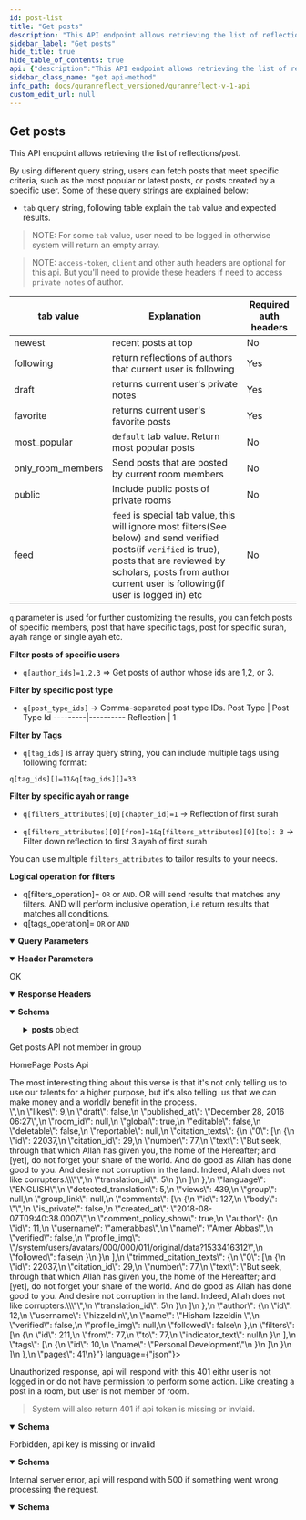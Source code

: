 ```yaml
---
id: post-list
title: "Get posts"
description: "This API endpoint allows retrieving the list of reflections/post."
sidebar_label: "Get posts"
hide_title: true
hide_table_of_contents: true
api: {"description":"This API endpoint allows retrieving the list of reflections/post.\n \nBy using different query string, users can fetch posts that meet specific criteria, such as the most popular or latest posts, or posts created by a specific user. Some of these query strings are explained below:\n\n\n- `tab` query string, following table explain the `tab` value and expected results. \n\n> NOTE: For some `tab` value, user need to be logged in otherwise system will return an empty array. \n\n> NOTE: `access-token`, `client` and other auth headers are optional for this api. But you'll need to provide these headers if need to access `private notes` of author.\n \n tab value | Explanation | Required auth headers\n---------|----------|---------\n newest  | recent posts at top | No\n following | return reflections of authors that current user is following | Yes\n draft | returns current user's private notes | Yes\n favorite | returns current user's favorite posts | Yes\n most_popular | `default` tab value. Return most popular posts | No \n only_room_members | Send posts that are posted by current room members | No\n public | Include public posts of private rooms | No\n feed | `feed` is special tab value, this will ignore most filters(See below) and send verified posts(if `verified` is true), posts that are reviewed by scholars, posts from author current user is following(if user is logged in) etc | No \n \n`q` parameter is used for further customizing the results, you can fetch posts of specific members, post that have specific tags, post for specific surah, ayah range or single ayah etc. \n\n**Filter posts of specific users**\n- `q[author_ids]=1,2,3` => Get posts of author whose ids are 1,2, or 3.\n\n**Filter by specific post type**\n- `q[post_type_ids]` -> Comma-separated post type IDs.\nPost Type | Post Type Id\n---------|----------\n Reflection  | 1\n\n**Filter by Tags**\n- `q[tag_ids]` is array query string, you can include multiple tags using following format:\n\n`q[tag_ids][]=11&q[tag_ids][]=33`\n\n**Filter by specific ayah or range**\n- `q[filters_attributes][0][chapter_id]=1` -> Reflection of first surah\n\n- `q[filters_attributes][0][from]=1&q[filters_attributes][0][to]: 3` -> Filter down reflection to first 3 ayah of first surah\n\nYou can use multiple `filters_attributes` to tailor results to your needs.\n\n**Logical operation for filters**\n- q[filters_operation]= `OR` or `AND`. OR will send results that matches any filters. AND will perform inclusive operation, i.e return results that matches all conditions.\n- q[tags_operation]= `OR` or `AND`\n","parameters":[{"name":"access-token","in":"header","schema":{"type":"string"},"description":"user access token"},{"name":"client","in":"header","schema":{"type":"string"},"description":"client access token"},{"name":"expiry","in":"header","schema":{"type":"string"},"example":"1531315250","description":"timestamp of token expiry"},{"name":"token-type","in":"header","schema":{"type":"string"},"example":"Bearer","description":"access token type"},{"name":"uid","in":"header","schema":{"type":"string"},"example":"user@quranreflect.com","description":"user uid"},{"name":"client_auth_token","in":"query","required":true,"schema":{"type":"string"},"description":"Client API token"},{"schema":{"type":"boolean","default":"false"},"in":"query","name":"verified","description":"If `true` system will send verified reflections"},{"schema":{"type":"string","default":"en"},"in":"query","name":"lang","description":"Comma separated list of iso codes of languages, use this if you want to fetch posts in specific language."},{"schema":{"type":"string"},"in":"query","name":"updated_since","description":"Get posts that are updated after given date"},{"schema":{"type":"boolean","default":"false"},"in":"query","name":"exact_ayah","description":"Get post for exact ayah, normally system will include posts for ayah range"},{"schema":{"type":"boolean"},"in":"query","name":"within_range","description":"Get posts for ayahs that are within give filter range"},{"schema":{"type":"string"},"in":"query","name":"q","description":"See above description "},{"schema":{"type":"boolean"},"in":"query","name":"scholar","description":"Include scholars post"},{"schema":{"type":"boolean"},"in":"query","name":"student","description":"Include student of knowledge member's post"},{"schema":{"type":"boolean"},"in":"query","name":"verified","description":"shortcut if you need posts from scholars and student of knowledge members"},{"schema":{"type":"string","enum":["newest","following","draft","favorite","most_popular","only_room_members","public","feed"]},"in":"query","name":"tab","description":"see description about tab above"}],"responses":{"200":{"description":"OK","headers":{},"content":{"application/json":{"schema":{"type":"object","properties":{"posts":{"type":"object","properties":{"posts":{"type":"array","items":{"type":"object","x-examples":{"Example 1":{"id":442,"body":"i love #allah and #quran","likes":0,"draft":false,"published_at":"June 25, 2018 19:26","room_id":null,"global":true,"editable":true,"deletable":true,"reportable":false,"estimated_reading_time":55018.9,"citation_texts":{"0":[{"id":12480,"citation_id":3,"number":1,"text":"بسم الله الرحمن الرحيم الم","translation_id":1}],"1":[{"id":13149,"citation_id":6,"number":8,"text":"يا أيها الذين آمنوا كونوا قوامين لله شهداء بالقسط ولا يجرمنكم شنآن قوم على ألا تعدلوا اعدلوا هو أقرب للتقوى واتقوا الله إن الله خبير بما تعملون","translation_id":1},{"id":13150,"citation_id":6,"number":9,"text":"وعد الله الذين آمنوا وعملوا الصالحات لهم مغفرة وأجر عظيم","translation_id":1},{"id":13151,"citation_id":6,"number":10,"text":"والذين كفروا وكذبوا بآياتنا أولئك أصحاب الجحيم","translation_id":1},{"id":13152,"citation_id":6,"number":11,"text":"يا أيها الذين آمنوا اذكروا نعمت الله عليكم إذ هم قوم أن يبسطوا إليكم أيديهم فكف أيديهم عنكم واتقوا الله وعلى الله فليتوكل المؤمنون","translation_id":1}]},"language":"ARABIC","detected_translation":1,"views":0,"group":null,"group_link":null,"comments":[],"liked":false,"author":{"id":4,"username":"amerabbas","name":"Amer","verified":false,"profile_img":"/avatar/150/16a085/AMER"},"filters":[{"id":356,"from":null,"to":null,"indicator_text":"surah-3"},{"id":357,"from":1,"to":1,"indicator_text":"surah-2-1"},{"id":358,"from":8,"to":11,"indicator_text":"surah-5-8:11"}],"tags":[{"id":5,"name":"Zohd"},{"id":17,"name":"Allah"},{"id":25,"name":"quran"}]}},"title":"Post","description":"Post/Reflection model","properties":{"id":{"type":"integer","description":"The ID of the post."},"body":{"type":"string","description":"the post text\n"},"likes":{"type":"integer","description":"The number of likes."},"draft":{"type":"boolean","description":"Whether the post should be publicly viewed or not."},"published_at":{"type":"string","description":"The date the post was published at. Format of the date is `MMMM dd, yyyy HH:mm`"},"room_id":{"nullable":true},"global":{"type":"boolean","description":"Whether the post is global or not. A post inside a room can be set to global and becomes visible to everyone."},"editable":{"type":"boolean","description":"Whether the post is editable or not. It will be `true` if the post belongs to the current user."},"deletable":{"type":"boolean","description":"Whether the post is deletable or not. It will be `true` if the post belongs to the current user."},"reportable":{"type":"boolean","description":"Whether the current user can report the post or not."},"citation_texts":{"type":"array","items":{"type":"object","x-examples":{"Example 1":{"id":13,"text":"˹Remember˺ when Joseph said to his father, “O my dear father! Indeed I dreamt of eleven stars, and the sun, and the moon—I saw them prostrating to me!” - Joseph/4","translated_name":"Joseph","from":4,"to":4,"translation_id":5,"klass":"Citation"}},"title":"Citation","description":"QuranReflect Translation/Citation model.","properties":{"id":{"type":"integer"},"text":{"type":"string","description":"translation text"},"translated_name":{"type":"string","description":"name of the translation"},"from":{"type":"integer","description":"from ayah number"},"to":{"type":"integer","description":"to ayah number"},"translation_id":{"type":"integer"}}}},"language":{"type":"string","description":"The language of the post."},"detected_translation":{"type":"integer"},"views":{"type":"integer","description":"The number of views."},"group":{"nullable":true},"group_link":{"nullable":true},"comments":{"type":"array","items":{"type":"object"}},"liked":{"type":"boolean"},"author":{"type":"object","properties":{"id":{"type":"integer"},"username":{"type":"string"},"name":{"type":"string"},"verified":{"type":"boolean"},"profile_img":{"type":"string"}}},"filters":{"type":"array","items":{"type":"object","properties":{"id":{"type":"integer"},"from":{"type":"integer","nullable":true},"to":{"type":"integer","nullable":true},"indicator_text":{"type":"string"}}}},"tags":{"type":"array","items":{"title":"Tag","x-stoplight":{"id":"5nld22q7fx12x"},"type":"object","description":"QuranReflect Tag model.","properties":{"id":{"type":"integer"},"name":{"type":"string","description":"the #tag"}},"x-examples":{"Example 1":{"id":1,"name":"Quran"}}}},"estimated_reading_time":{"type":"number","example":55018.9,"default":0,"format":"float","description":"The average time it takes to read the post"}}}}}}}},"examples":{"example-0":{"summary":"Get posts API not member in group","value":{"success":false,"message":"You are not member of this group!"}},"example-2":{"summary":"HomePage Posts Api","value":{"posts":{"posts":[{"id":8,"body":"<div>The most interesting thing about this verse is that it's not only telling us to use our talents for a higher purpose, but it's also telling &nbsp;us that we can make money and a worldly benefit in the process.</div>","likes":9,"draft":false,"published_at":"December 28, 2016 06:27","room_id":null,"global":true,"editable":false,"deletable":false,"reportable":null,"citation_texts":{"0":[{"id":22037,"citation_id":29,"number":77,"text":"But seek, through that which Allah has given you, the home of the Hereafter; and [yet], do not forget your share of the world. And do good as Allah has done good to you. And desire not corruption in the land. Indeed, Allah does not like corrupters.\"","translation_id":5}]},"language":"ENGLISH","detected_translation":5,"views":439,"group":null,"group_link":null,"comments":[{"id":127,"body":"","is_private":false,"created_at":"2018-08-07T09:40:38.000Z","comment_policy_show":true,"author":{"id":11,"username":"amerabbas","name":"Amer Abbas","verified":false,"profile_img":"/system/users/avatars/000/000/011/original/data?1533416312","followed":false}}],"trimmed_citation_texts":{"0":[{"id":22037,"citation_id":29,"number":77,"text":"But seek, through that which Allah has given you, the home of the Hereafter; and [yet], do not forget your share of the world. And do good as Allah has done good to you. And desire not corruption in the land. Indeed, Allah does not like corrupters.\"","translation_id":5}]},"author":{"id":12,"username":"hizzeldin","name":"Hisham Izzeldin ","verified":false,"profile_img":null,"followed":false},"filters":[{"id":211,"from":77,"to":77,"indicator_text":null}],"tags":[{"id":10,"name":"Personal Development"}]}]},"pages":41}}}}}},"401":{"description":"Unauthorized response, api will respond with this 401 eithr user is not logged in or do not have permission to perform some action. Like creating a post in a room, but user is not member of room.\n\n> System will also return 401 if api token is missing or invlaid.","content":{"application/json":{"schema":{"type":"object","x-examples":{"Example 1":{"errors":["You need to sign in or sign up before continuing."]}},"properties":{"errors":{"type":"array","items":{"type":"string"}},"status":{"type":"integer","default":401},"success":{"type":"boolean","default":false}}},"examples":{"not logged in":{"value":{"errors":["You need to sign in or sign up before continuing."],"success":false}},"missing or invalid api key":{"value":{"message":"You don't have permission!","status":401,"success":false}}}}}},"403":{"description":"Forbidden, api key is missing or invalid","content":{"application/json":{"schema":{"type":"object","properties":{"success":{"type":"boolean","default":false},"message":{"type":"string"},"status":{"type":"integer","default":401}}},"examples":{"Example 1":{"value":{"success":false,"message":"You don't have permission!"}}}}}},"500":{"description":"Internal server error, api will respond with 500 if something went wrong processing the request.","content":{"application/json":{"schema":{"type":"object","properties":{"success":{"type":"boolean","default":false},"message":{"type":"string","default":"internal server error","description":"error message"}},"required":["success","message"]}}}}},"tags":["Posts"],"operationId":"post-list","method":"get","path":"/v1/posts","servers":[{"url":"https://quranreflect.com","description":"Production"}],"securitySchemes":{"apikey":{"name":"client_auth_token","type":"apiKey","in":"query"}},"info":{"title":"QuranReflect V1 API","description":"QuranReflect V1 APIs allows your app to interact with https://quranreflect.com resources. \n\n ## Getting started \n\n Our APIs are not public and require an API key. Please contact us via email `amer@qreflect.com` to get yours. \n\n ## User-specific APIs  \n\n All user-specific APIs (For example [Creating a post](/operations/post-create)) require the following headers:  \n\n - `access-token` the user access token, this token can be changed with every request. \n\n - `token-type`  value should always be `Bearer`. \n\n - `client` the client token, this too can be changed with every request. \n\n - `expiry` unix timestamp (in seconds) to indicate when access token will expire. \n\n - `uid` user's unique identifier. \n\n - `Authorization`: complete authorization header. Sample value `Bearer eyJhY2Nlc3MtdG9rZW4iOiJ4cjBrb3g1eXdVM3JrelVMZjhVUzlBIiwidG9rZW4tdHlwZSI6IkJlYXJlciIsImNsaWVudCI6IkpQeFJCRTloVmRBbDlTX1BVdEhJN2ciLCJleHBpcnkiOiIxNzA1OTQwNTQ3IiwidWlkIjoiYW1lci5hYmJhc0BtYWlsaW5hdG9yLmNvbSJ9`. \n\n The values of `access-token`, `client`, `expiry`, and `uid` headers will be returned in the response of [User Sign in API](/operations/user-signin).","version":"1.0.0"},"postman":{"name":"Get posts","description":{"content":"This API endpoint allows retrieving the list of reflections/post.\n \nBy using different query string, users can fetch posts that meet specific criteria, such as the most popular or latest posts, or posts created by a specific user. Some of these query strings are explained below:\n\n\n- `tab` query string, following table explain the `tab` value and expected results. \n\n> NOTE: For some `tab` value, user need to be logged in otherwise system will return an empty array. \n\n> NOTE: `access-token`, `client` and other auth headers are optional for this api. But you'll need to provide these headers if need to access `private notes` of author.\n \n tab value | Explanation | Required auth headers\n---------|----------|---------\n newest  | recent posts at top | No\n following | return reflections of authors that current user is following | Yes\n draft | returns current user's private notes | Yes\n favorite | returns current user's favorite posts | Yes\n most_popular | `default` tab value. Return most popular posts | No \n only_room_members | Send posts that are posted by current room members | No\n public | Include public posts of private rooms | No\n feed | `feed` is special tab value, this will ignore most filters(See below) and send verified posts(if `verified` is true), posts that are reviewed by scholars, posts from author current user is following(if user is logged in) etc | No \n \n`q` parameter is used for further customizing the results, you can fetch posts of specific members, post that have specific tags, post for specific surah, ayah range or single ayah etc. \n\n**Filter posts of specific users**\n- `q[author_ids]=1,2,3` => Get posts of author whose ids are 1,2, or 3.\n\n**Filter by specific post type**\n- `q[post_type_ids]` -> Comma-separated post type IDs.\nPost Type | Post Type Id\n---------|----------\n Reflection  | 1\n\n**Filter by Tags**\n- `q[tag_ids]` is array query string, you can include multiple tags using following format:\n\n`q[tag_ids][]=11&q[tag_ids][]=33`\n\n**Filter by specific ayah or range**\n- `q[filters_attributes][0][chapter_id]=1` -> Reflection of first surah\n\n- `q[filters_attributes][0][from]=1&q[filters_attributes][0][to]: 3` -> Filter down reflection to first 3 ayah of first surah\n\nYou can use multiple `filters_attributes` to tailor results to your needs.\n\n**Logical operation for filters**\n- q[filters_operation]= `OR` or `AND`. OR will send results that matches any filters. AND will perform inclusive operation, i.e return results that matches all conditions.\n- q[tags_operation]= `OR` or `AND`\n","type":"text/plain"},"url":{"path":["v1","posts"],"host":["{{baseUrl}}"],"query":[{"disabled":false,"description":{"content":"(Required) Client API token","type":"text/plain"},"key":"client_auth_token","value":""},{"disabled":false,"description":{"content":"If `true` system will send verified reflections","type":"text/plain"},"key":"verified","value":""},{"disabled":false,"description":{"content":"Comma separated list of iso codes of languages, use this if you want to fetch posts in specific language.","type":"text/plain"},"key":"lang","value":""},{"disabled":false,"description":{"content":"Get posts that are updated after given date","type":"text/plain"},"key":"updated_since","value":""},{"disabled":false,"description":{"content":"Get post for exact ayah, normally system will include posts for ayah range","type":"text/plain"},"key":"exact_ayah","value":""},{"disabled":false,"description":{"content":"Get posts for ayahs that are within give filter range","type":"text/plain"},"key":"within_range","value":""},{"disabled":false,"description":{"content":"See above description ","type":"text/plain"},"key":"q","value":""},{"disabled":false,"description":{"content":"Include scholars post","type":"text/plain"},"key":"scholar","value":""},{"disabled":false,"description":{"content":"Include student of knowledge member's post","type":"text/plain"},"key":"student","value":""},{"disabled":false,"description":{"content":"shortcut if you need posts from scholars and student of knowledge members","type":"text/plain"},"key":"verified","value":""},{"disabled":false,"description":{"content":"see description about tab above","type":"text/plain"},"key":"tab","value":""}],"variable":[]},"header":[{"disabled":false,"description":{"content":"user access token","type":"text/plain"},"key":"access-token","value":""},{"disabled":false,"description":{"content":"client access token","type":"text/plain"},"key":"client","value":""},{"disabled":false,"description":{"content":"timestamp of token expiry","type":"text/plain"},"key":"expiry","value":""},{"disabled":false,"description":{"content":"access token type","type":"text/plain"},"key":"token-type","value":""},{"disabled":false,"description":{"content":"user uid","type":"text/plain"},"key":"uid","value":""},{"key":"Accept","value":"application/json"}],"method":"GET"}}
sidebar_class_name: "get api-method"
info_path: docs/quranreflect_versioned/quranreflect-v-1-api
custom_edit_url: null
---
```



## Get posts



This API endpoint allows retrieving the list of reflections/post.
 
By using different query string, users can fetch posts that meet specific criteria, such as the most popular or latest posts, or posts created by a specific user. Some of these query strings are explained below:


- `tab` query string, following table explain the `tab` value and expected results. 

> NOTE: For some `tab` value, user need to be logged in otherwise system will return an empty array. 

> NOTE: `access-token`, `client` and other auth headers are optional for this api. But you'll need to provide these headers if need to access `private notes` of author.
 
 tab value | Explanation | Required auth headers
---------|----------|---------
 newest  | recent posts at top | No
 following | return reflections of authors that current user is following | Yes
 draft | returns current user's private notes | Yes
 favorite | returns current user's favorite posts | Yes
 most_popular | `default` tab value. Return most popular posts | No 
 only_room_members | Send posts that are posted by current room members | No
 public | Include public posts of private rooms | No
 feed | `feed` is special tab value, this will ignore most filters(See below) and send verified posts(if `verified` is true), posts that are reviewed by scholars, posts from author current user is following(if user is logged in) etc | No 
 
`q` parameter is used for further customizing the results, you can fetch posts of specific members, post that have specific tags, post for specific surah, ayah range or single ayah etc. 

**Filter posts of specific users**
- `q[author_ids]=1,2,3` =\> Get posts of author whose ids are 1,2, or 3.

**Filter by specific post type**
- `q[post_type_ids]` -\> Comma-separated post type IDs.
Post Type | Post Type Id
---------|----------
 Reflection  | 1

**Filter by Tags**
- `q[tag_ids]` is array query string, you can include multiple tags using following format:

`q[tag_ids][]=11&q[tag_ids][]=33`

**Filter by specific ayah or range**
- `q[filters_attributes][0][chapter_id]=1` -\> Reflection of first surah

- `q[filters_attributes][0][from]=1&q[filters_attributes][0][to]: 3` -\> Filter down reflection to first 3 ayah of first surah

You can use multiple `filters_attributes` to tailor results to your needs.

**Logical operation for filters**
- q[filters_operation]= `OR` or `AND`. OR will send results that matches any filters. AND will perform inclusive operation, i.e return results that matches all conditions.
- q[tags_operation]= `OR` or `AND`


<details style={{"marginBottom":"1rem"}} data-collapsed={false} open={true}><summary style={{}}><strong>Query Parameters</strong></summary><div><ul><ParamsItem className={"paramsItem"} param={{"name":"client_auth_token","in":"query","required":true,"schema":{"type":"string"},"description":"Client API token"}}></ParamsItem><ParamsItem className={"paramsItem"} param={{"schema":{"type":"boolean","default":"false"},"in":"query","name":"verified","description":"If `true` system will send verified reflections"}}></ParamsItem><ParamsItem className={"paramsItem"} param={{"schema":{"type":"string","default":"en"},"in":"query","name":"lang","description":"Comma separated list of iso codes of languages, use this if you want to fetch posts in specific language."}}></ParamsItem><ParamsItem className={"paramsItem"} param={{"schema":{"type":"string"},"in":"query","name":"updated_since","description":"Get posts that are updated after given date"}}></ParamsItem><ParamsItem className={"paramsItem"} param={{"schema":{"type":"boolean","default":"false"},"in":"query","name":"exact_ayah","description":"Get post for exact ayah, normally system will include posts for ayah range"}}></ParamsItem><ParamsItem className={"paramsItem"} param={{"schema":{"type":"boolean"},"in":"query","name":"within_range","description":"Get posts for ayahs that are within give filter range"}}></ParamsItem><ParamsItem className={"paramsItem"} param={{"schema":{"type":"string"},"in":"query","name":"q","description":"See above description "}}></ParamsItem><ParamsItem className={"paramsItem"} param={{"schema":{"type":"boolean"},"in":"query","name":"scholar","description":"Include scholars post"}}></ParamsItem><ParamsItem className={"paramsItem"} param={{"schema":{"type":"boolean"},"in":"query","name":"student","description":"Include student of knowledge member's post"}}></ParamsItem><ParamsItem className={"paramsItem"} param={{"schema":{"type":"boolean"},"in":"query","name":"verified","description":"shortcut if you need posts from scholars and student of knowledge members"}}></ParamsItem><ParamsItem className={"paramsItem"} param={{"schema":{"type":"string","enum":["newest","following","draft","favorite","most_popular","only_room_members","public","feed"]},"in":"query","name":"tab","description":"see description about tab above"}}></ParamsItem></ul></div></details><details style={{"marginBottom":"1rem"}} data-collapsed={false} open={true}><summary style={{}}><strong>Header Parameters</strong></summary><div><ul><ParamsItem className={"paramsItem"} param={{"name":"access-token","in":"header","schema":{"type":"string"},"description":"user access token"}}></ParamsItem><ParamsItem className={"paramsItem"} param={{"name":"client","in":"header","schema":{"type":"string"},"description":"client access token"}}></ParamsItem><ParamsItem className={"paramsItem"} param={{"name":"expiry","in":"header","schema":{"type":"string"},"example":"1531315250","description":"timestamp of token expiry"}}></ParamsItem><ParamsItem className={"paramsItem"} param={{"name":"token-type","in":"header","schema":{"type":"string"},"example":"Bearer","description":"access token type"}}></ParamsItem><ParamsItem className={"paramsItem"} param={{"name":"uid","in":"header","schema":{"type":"string"},"example":"user@quranreflect.com","description":"user uid"}}></ParamsItem></ul></div></details><div><ApiTabs><TabItem label={"200"} value={"200"}><div>

OK

</div><details style={{"textAlign":"left","marginBottom":"1rem"}} data-collaposed={true} open={false}><summary style={{}}><strong>Response Headers</strong></summary><ul style={{"marginLeft":"1rem"}}></ul></details><div><MimeTabs schemaType={"response"}><TabItem label={"application/json"} value={"application/json"}><SchemaTabs><TabItem label={"Schema"} value={"Schema"}><details style={{}} data-collapsed={false} open={true}><summary style={{"textAlign":"left"}}><strong>Schema</strong></summary><div style={{"textAlign":"left","marginLeft":"1rem"}}></div><ul style={{"marginLeft":"1rem"}}><SchemaItem collapsible={true} className={"schemaItem"}><details style={{}}><summary style={{}}><strong>posts</strong><span style={{"opacity":"0.6"}}> object</span></summary><div style={{"marginLeft":"1rem"}}><SchemaItem collapsible={true} className={"schemaItem"}><details style={{}}><summary style={{}}><strong>posts</strong><span style={{"opacity":"0.6"}}> object[]</span></summary><div style={{"marginLeft":"1rem"}}><li><div style={{"fontSize":"var(--ifm-code-font-size)","opacity":"0.6","marginLeft":"-.5rem","paddingBottom":".5rem"}}>Array [</div></li><SchemaItem collapsible={false} name={"id"} required={false} schemaName={"integer"} qualifierMessage={undefined} schema={{"type":"integer","description":"The ID of the post."}}></SchemaItem><SchemaItem collapsible={false} name={"body"} required={false} schemaName={"string"} qualifierMessage={undefined} schema={{"type":"string","description":"the post text\n"}}></SchemaItem><SchemaItem collapsible={false} name={"likes"} required={false} schemaName={"integer"} qualifierMessage={undefined} schema={{"type":"integer","description":"The number of likes."}}></SchemaItem><SchemaItem collapsible={false} name={"draft"} required={false} schemaName={"boolean"} qualifierMessage={undefined} schema={{"type":"boolean","description":"Whether the post should be publicly viewed or not."}}></SchemaItem><SchemaItem collapsible={false} name={"published_at"} required={false} schemaName={"string"} qualifierMessage={undefined} schema={{"type":"string","description":"The date the post was published at. Format of the date is `MMMM dd, yyyy HH:mm`"}}></SchemaItem><SchemaItem collapsible={false} name={"room_id"} required={false} schemaName={""} qualifierMessage={undefined} schema={{"nullable":true}}></SchemaItem><SchemaItem collapsible={false} name={"global"} required={false} schemaName={"boolean"} qualifierMessage={undefined} schema={{"type":"boolean","description":"Whether the post is global or not. A post inside a room can be set to global and becomes visible to everyone."}}></SchemaItem><SchemaItem collapsible={false} name={"editable"} required={false} schemaName={"boolean"} qualifierMessage={undefined} schema={{"type":"boolean","description":"Whether the post is editable or not. It will be `true` if the post belongs to the current user."}}></SchemaItem><SchemaItem collapsible={false} name={"deletable"} required={false} schemaName={"boolean"} qualifierMessage={undefined} schema={{"type":"boolean","description":"Whether the post is deletable or not. It will be `true` if the post belongs to the current user."}}></SchemaItem><SchemaItem collapsible={false} name={"reportable"} required={false} schemaName={"boolean"} qualifierMessage={undefined} schema={{"type":"boolean","description":"Whether the current user can report the post or not."}}></SchemaItem><SchemaItem collapsible={true} className={"schemaItem"}><details style={{}}><summary style={{}}><strong>citation_texts</strong><span style={{"opacity":"0.6"}}> object[]</span></summary><div style={{"marginLeft":"1rem"}}><li><div style={{"fontSize":"var(--ifm-code-font-size)","opacity":"0.6","marginLeft":"-.5rem","paddingBottom":".5rem"}}>Array [</div></li><SchemaItem collapsible={false} name={"id"} required={false} schemaName={"integer"} qualifierMessage={undefined} schema={{"type":"integer"}}></SchemaItem><SchemaItem collapsible={false} name={"text"} required={false} schemaName={"string"} qualifierMessage={undefined} schema={{"type":"string","description":"translation text"}}></SchemaItem><SchemaItem collapsible={false} name={"translated_name"} required={false} schemaName={"string"} qualifierMessage={undefined} schema={{"type":"string","description":"name of the translation"}}></SchemaItem><SchemaItem collapsible={false} name={"from"} required={false} schemaName={"integer"} qualifierMessage={undefined} schema={{"type":"integer","description":"from ayah number"}}></SchemaItem><SchemaItem collapsible={false} name={"to"} required={false} schemaName={"integer"} qualifierMessage={undefined} schema={{"type":"integer","description":"to ayah number"}}></SchemaItem><SchemaItem collapsible={false} name={"translation_id"} required={false} schemaName={"integer"} qualifierMessage={undefined} schema={{"type":"integer"}}></SchemaItem><li><div style={{"fontSize":"var(--ifm-code-font-size)","opacity":"0.6","marginLeft":"-.5rem"}}>]</div></li></div></details></SchemaItem><SchemaItem collapsible={false} name={"language"} required={false} schemaName={"string"} qualifierMessage={undefined} schema={{"type":"string","description":"The language of the post."}}></SchemaItem><SchemaItem collapsible={false} name={"detected_translation"} required={false} schemaName={"integer"} qualifierMessage={undefined} schema={{"type":"integer"}}></SchemaItem><SchemaItem collapsible={false} name={"views"} required={false} schemaName={"integer"} qualifierMessage={undefined} schema={{"type":"integer","description":"The number of views."}}></SchemaItem><SchemaItem collapsible={false} name={"group"} required={false} schemaName={""} qualifierMessage={undefined} schema={{"nullable":true}}></SchemaItem><SchemaItem collapsible={false} name={"group_link"} required={false} schemaName={""} qualifierMessage={undefined} schema={{"nullable":true}}></SchemaItem><SchemaItem collapsible={false} name={"comments"} required={false} schemaName={"object[]"} qualifierMessage={undefined} schema={{"type":"array","items":{"type":"object"}}}></SchemaItem><SchemaItem collapsible={false} name={"liked"} required={false} schemaName={"boolean"} qualifierMessage={undefined} schema={{"type":"boolean"}}></SchemaItem><SchemaItem collapsible={true} className={"schemaItem"}><details style={{}}><summary style={{}}><strong>author</strong><span style={{"opacity":"0.6"}}> object</span></summary><div style={{"marginLeft":"1rem"}}><SchemaItem collapsible={false} name={"id"} required={false} schemaName={"integer"} qualifierMessage={undefined} schema={{"type":"integer"}}></SchemaItem><SchemaItem collapsible={false} name={"username"} required={false} schemaName={"string"} qualifierMessage={undefined} schema={{"type":"string"}}></SchemaItem><SchemaItem collapsible={false} name={"name"} required={false} schemaName={"string"} qualifierMessage={undefined} schema={{"type":"string"}}></SchemaItem><SchemaItem collapsible={false} name={"verified"} required={false} schemaName={"boolean"} qualifierMessage={undefined} schema={{"type":"boolean"}}></SchemaItem><SchemaItem collapsible={false} name={"profile_img"} required={false} schemaName={"string"} qualifierMessage={undefined} schema={{"type":"string"}}></SchemaItem></div></details></SchemaItem><SchemaItem collapsible={true} className={"schemaItem"}><details style={{}}><summary style={{}}><strong>filters</strong><span style={{"opacity":"0.6"}}> object[]</span></summary><div style={{"marginLeft":"1rem"}}><li><div style={{"fontSize":"var(--ifm-code-font-size)","opacity":"0.6","marginLeft":"-.5rem","paddingBottom":".5rem"}}>Array [</div></li><SchemaItem collapsible={false} name={"id"} required={false} schemaName={"integer"} qualifierMessage={undefined} schema={{"type":"integer"}}></SchemaItem><SchemaItem collapsible={false} name={"from"} required={false} schemaName={"integer"} qualifierMessage={undefined} schema={{"type":"integer","nullable":true}}></SchemaItem><SchemaItem collapsible={false} name={"to"} required={false} schemaName={"integer"} qualifierMessage={undefined} schema={{"type":"integer","nullable":true}}></SchemaItem><SchemaItem collapsible={false} name={"indicator_text"} required={false} schemaName={"string"} qualifierMessage={undefined} schema={{"type":"string"}}></SchemaItem><li><div style={{"fontSize":"var(--ifm-code-font-size)","opacity":"0.6","marginLeft":"-.5rem"}}>]</div></li></div></details></SchemaItem><SchemaItem collapsible={true} className={"schemaItem"}><details style={{}}><summary style={{}}><strong>tags</strong><span style={{"opacity":"0.6"}}> object[]</span></summary><div style={{"marginLeft":"1rem"}}><li><div style={{"fontSize":"var(--ifm-code-font-size)","opacity":"0.6","marginLeft":"-.5rem","paddingBottom":".5rem"}}>Array [</div></li><SchemaItem collapsible={false} name={"id"} required={false} schemaName={"integer"} qualifierMessage={undefined} schema={{"type":"integer"}}></SchemaItem><SchemaItem collapsible={false} name={"name"} required={false} schemaName={"string"} qualifierMessage={undefined} schema={{"type":"string","description":"the #tag"}}></SchemaItem><li><div style={{"fontSize":"var(--ifm-code-font-size)","opacity":"0.6","marginLeft":"-.5rem"}}>]</div></li></div></details></SchemaItem><SchemaItem collapsible={false} name={"estimated_reading_time"} required={false} schemaName={"float"} qualifierMessage={undefined} schema={{"type":"number","example":55018.9,"default":0,"format":"float","description":"The average time it takes to read the post"}}></SchemaItem><li><div style={{"fontSize":"var(--ifm-code-font-size)","opacity":"0.6","marginLeft":"-.5rem"}}>]</div></li></div></details></SchemaItem></div></details></SchemaItem></ul></details></TabItem><TabItem label={"Example (from schema)"} value={"Example (from schema)"}><ResponseSamples responseExample={"{\n  \"posts\": {\n    \"posts\": [\n      {\n        \"id\": 0,\n        \"body\": \"string\",\n        \"likes\": 0,\n        \"draft\": true,\n        \"published_at\": \"string\",\n        \"global\": true,\n        \"editable\": true,\n        \"deletable\": true,\n        \"reportable\": true,\n        \"citation_texts\": [\n          {\n            \"id\": 0,\n            \"text\": \"string\",\n            \"translated_name\": \"string\",\n            \"from\": 0,\n            \"to\": 0,\n            \"translation_id\": 0\n          }\n        ],\n        \"language\": \"string\",\n        \"detected_translation\": 0,\n        \"views\": 0,\n        \"comments\": [\n          {}\n        ],\n        \"liked\": true,\n        \"author\": {\n          \"id\": 0,\n          \"username\": \"string\",\n          \"name\": \"string\",\n          \"verified\": true,\n          \"profile_img\": \"string\"\n        },\n        \"filters\": [\n          {\n            \"id\": 0,\n            \"from\": 0,\n            \"to\": 0,\n            \"indicator_text\": \"string\"\n          }\n        ],\n        \"tags\": [\n          {\n            \"id\": 0,\n            \"name\": \"string\"\n          }\n        ],\n        \"estimated_reading_time\": 55018.9\n      }\n    ]\n  }\n}"} language={"json"}></ResponseSamples></TabItem><TabItem label={"example-0"} value={"example-0"}><p> Get posts API not member in group</p><ResponseSamples responseExample={"{\n  \"success\": false,\n  \"message\": \"You are not member of this group!\"\n}"} language={"json"}></ResponseSamples></TabItem><TabItem label={"example-2"} value={"example-2"}><p> HomePage Posts Api</p><ResponseSamples responseExample={"{\n  \"posts\": {\n    \"posts\": [\n      {\n        \"id\": 8,\n        \"body\": \"<div>The most interesting thing about this verse is that it's not only telling us to use our talents for a higher purpose, but it's also telling &nbsp;us that we can make money and a worldly benefit in the process.</div>\",\n        \"likes\": 9,\n        \"draft\": false,\n        \"published_at\": \"December 28, 2016 06:27\",\n        \"room_id\": null,\n        \"global\": true,\n        \"editable\": false,\n        \"deletable\": false,\n        \"reportable\": null,\n        \"citation_texts\": {\n          \"0\": [\n            {\n              \"id\": 22037,\n              \"citation_id\": 29,\n              \"number\": 77,\n              \"text\": \"But seek, through that which Allah has given you, the home of the Hereafter; and [yet], do not forget your share of the world. And do good as Allah has done good to you. And desire not corruption in the land. Indeed, Allah does not like corrupters.\\\"\",\n              \"translation_id\": 5\n            }\n          ]\n        },\n        \"language\": \"ENGLISH\",\n        \"detected_translation\": 5,\n        \"views\": 439,\n        \"group\": null,\n        \"group_link\": null,\n        \"comments\": [\n          {\n            \"id\": 127,\n            \"body\": \"\",\n            \"is_private\": false,\n            \"created_at\": \"2018-08-07T09:40:38.000Z\",\n            \"comment_policy_show\": true,\n            \"author\": {\n              \"id\": 11,\n              \"username\": \"amerabbas\",\n              \"name\": \"Amer Abbas\",\n              \"verified\": false,\n              \"profile_img\": \"/system/users/avatars/000/000/011/original/data?1533416312\",\n              \"followed\": false\n            }\n          }\n        ],\n        \"trimmed_citation_texts\": {\n          \"0\": [\n            {\n              \"id\": 22037,\n              \"citation_id\": 29,\n              \"number\": 77,\n              \"text\": \"But seek, through that which Allah has given you, the home of the Hereafter; and [yet], do not forget your share of the world. And do good as Allah has done good to you. And desire not corruption in the land. Indeed, Allah does not like corrupters.\\\"\",\n              \"translation_id\": 5\n            }\n          ]\n        },\n        \"author\": {\n          \"id\": 12,\n          \"username\": \"hizzeldin\",\n          \"name\": \"Hisham Izzeldin \",\n          \"verified\": false,\n          \"profile_img\": null,\n          \"followed\": false\n        },\n        \"filters\": [\n          {\n            \"id\": 211,\n            \"from\": 77,\n            \"to\": 77,\n            \"indicator_text\": null\n          }\n        ],\n        \"tags\": [\n          {\n            \"id\": 10,\n            \"name\": \"Personal Development\"\n          }\n        ]\n      }\n    ]\n  },\n  \"pages\": 41\n}"} language={"json"}></ResponseSamples></TabItem></SchemaTabs></TabItem></MimeTabs></div></TabItem><TabItem label={"401"} value={"401"}><div>

Unauthorized response, api will respond with this 401 eithr user is not logged in or do not have permission to perform some action. Like creating a post in a room, but user is not member of room.

> System will also return 401 if api token is missing or invlaid.

</div><div><MimeTabs schemaType={"response"}><TabItem label={"application/json"} value={"application/json"}><SchemaTabs><TabItem label={"Schema"} value={"Schema"}><details style={{}} data-collapsed={false} open={true}><summary style={{"textAlign":"left"}}><strong>Schema</strong></summary><div style={{"textAlign":"left","marginLeft":"1rem"}}></div><ul style={{"marginLeft":"1rem"}}><SchemaItem collapsible={false} name={"errors"} required={false} schemaName={"string[]"} qualifierMessage={undefined} schema={{"type":"array","items":{"type":"string"}}}></SchemaItem><SchemaItem collapsible={false} name={"status"} required={false} schemaName={"integer"} qualifierMessage={undefined} schema={{"type":"integer","default":401}}></SchemaItem><SchemaItem collapsible={false} name={"success"} required={false} schemaName={"boolean"} qualifierMessage={undefined} schema={{"type":"boolean","default":false}}></SchemaItem></ul></details></TabItem><TabItem label={"Example (from schema)"} value={"Example (from schema)"}><ResponseSamples responseExample={"{\n  \"errors\": [\n    \"string\"\n  ],\n  \"status\": 401,\n  \"success\": false\n}"} language={"json"}></ResponseSamples></TabItem><TabItem label={"not logged in"} value={"not logged in"}><ResponseSamples responseExample={"{\n  \"errors\": [\n    \"You need to sign in or sign up before continuing.\"\n  ],\n  \"success\": false\n}"} language={"json"}></ResponseSamples></TabItem><TabItem label={"missing or invalid api key"} value={"missing or invalid api key"}><ResponseSamples responseExample={"{\n  \"message\": \"You don't have permission!\",\n  \"status\": 401,\n  \"success\": false\n}"} language={"json"}></ResponseSamples></TabItem></SchemaTabs></TabItem></MimeTabs></div></TabItem><TabItem label={"403"} value={"403"}><div>

Forbidden, api key is missing or invalid

</div><div><MimeTabs schemaType={"response"}><TabItem label={"application/json"} value={"application/json"}><SchemaTabs><TabItem label={"Schema"} value={"Schema"}><details style={{}} data-collapsed={false} open={true}><summary style={{"textAlign":"left"}}><strong>Schema</strong></summary><div style={{"textAlign":"left","marginLeft":"1rem"}}></div><ul style={{"marginLeft":"1rem"}}><SchemaItem collapsible={false} name={"success"} required={false} schemaName={"boolean"} qualifierMessage={undefined} schema={{"type":"boolean","default":false}}></SchemaItem><SchemaItem collapsible={false} name={"message"} required={false} schemaName={"string"} qualifierMessage={undefined} schema={{"type":"string"}}></SchemaItem><SchemaItem collapsible={false} name={"status"} required={false} schemaName={"integer"} qualifierMessage={undefined} schema={{"type":"integer","default":401}}></SchemaItem></ul></details></TabItem><TabItem label={"Example (from schema)"} value={"Example (from schema)"}><ResponseSamples responseExample={"{\n  \"success\": false,\n  \"message\": \"string\",\n  \"status\": 401\n}"} language={"json"}></ResponseSamples></TabItem><TabItem label={"Example 1"} value={"Example 1"}><ResponseSamples responseExample={"{\n  \"success\": false,\n  \"message\": \"You don't have permission!\"\n}"} language={"json"}></ResponseSamples></TabItem></SchemaTabs></TabItem></MimeTabs></div></TabItem><TabItem label={"500"} value={"500"}><div>

Internal server error, api will respond with 500 if something went wrong processing the request.

</div><div><MimeTabs schemaType={"response"}><TabItem label={"application/json"} value={"application/json"}><SchemaTabs><TabItem label={"Schema"} value={"Schema"}><details style={{}} data-collapsed={false} open={true}><summary style={{"textAlign":"left"}}><strong>Schema</strong></summary><div style={{"textAlign":"left","marginLeft":"1rem"}}></div><ul style={{"marginLeft":"1rem"}}><SchemaItem collapsible={false} name={"success"} required={true} schemaName={"boolean"} qualifierMessage={undefined} schema={{"type":"boolean","default":false}}></SchemaItem><SchemaItem collapsible={false} name={"message"} required={true} schemaName={"string"} qualifierMessage={undefined} schema={{"type":"string","default":"internal server error","description":"error message"}}></SchemaItem></ul></details></TabItem><TabItem label={"Example (from schema)"} value={"Example (from schema)"}><ResponseSamples responseExample={"{\n  \"success\": false,\n  \"message\": \"internal server error\"\n}"} language={"json"}></ResponseSamples></TabItem></SchemaTabs></TabItem></MimeTabs></div></TabItem></ApiTabs></div>
      